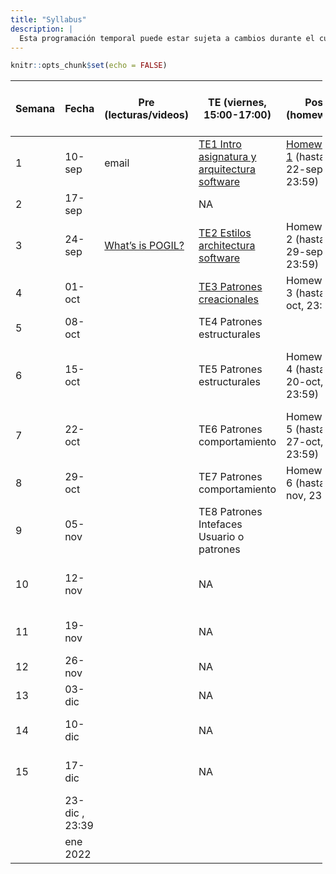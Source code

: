 ```yaml
---
title: "Syllabus"
description: |
  Esta programación temporal puede estar sujeta a cambios durante el curso.
---
```


```r
knitr::opts_chunk$set(echo = FALSE)
```

::: {.l-page}
+--------+----------------+-----------------------------------------------------------------+----------------------------------------------------------+----------------------------------------------+--------------------------------------------------------------------+
| Semana | Fecha          | Pre (lecturas/videos)                                           | TE (viernes, 15:00-17:00)                                | Post (homework)                              | LA/SE (viernes, 17:00-19:00)                                       |
+========+================+=================================================================+==========================================================+==============================================+====================================================================+
| 1      | 10-sep         | email                                                           | [TE1 Intro asignatura y arquitectura software](TE1.html) | [Homework 1](HW1.html) (hasta 22-sep, 23:59) | NA                                                                 |
+--------+----------------+-----------------------------------------------------------------+----------------------------------------------------------+----------------------------------------------+--------------------------------------------------------------------+
| 2      | 17-sep         |                                                                 | NA                                                       |                                              | NA                                                                 |
+--------+----------------+-----------------------------------------------------------------+----------------------------------------------------------+----------------------------------------------+--------------------------------------------------------------------+
| 3      | 24-sep         | [What's is POGIL?](https://pogil.org/about-pogil/what-is-pogil) | [TE2 Estilos architectura software](TE2.html)            | Homework 2 (hasta 29-sep, 23:59)             | NA                                                                 |
+--------+----------------+-----------------------------------------------------------------+----------------------------------------------------------+----------------------------------------------+--------------------------------------------------------------------+
| 4      | 01-oct         |                                                                 | [TE3 Patrones creacionales](TE3.html)                    | Homework 3 (hasta 6-oct, 23:59)              | **LA1**. Intro entrega \#1 proyecto                                |
+--------+----------------+-----------------------------------------------------------------+----------------------------------------------------------+----------------------------------------------+--------------------------------------------------------------------+
| 5      | 08-oct         |                                                                 | TE4 Patrones estructurales                               |                                              | **LA2**                                                            |
+--------+----------------+-----------------------------------------------------------------+----------------------------------------------------------+----------------------------------------------+--------------------------------------------------------------------+
| 6      | 15-oct         |                                                                 | TE5 Patrones estructurales                               | Homework 4 (hasta 20-oct, 23:59)             | **LA3**. Intro entrega \#2 proyecto + **fecha límite entrega \#1** |
+--------+----------------+-----------------------------------------------------------------+----------------------------------------------------------+----------------------------------------------+--------------------------------------------------------------------+
| 7      | 22-oct         |                                                                 | TE6 Patrones comportamiento                              | Homework 5 (hasta 27-oct, 23:59)             | SE1. Arquitectura Software                                         |
+--------+----------------+-----------------------------------------------------------------+----------------------------------------------------------+----------------------------------------------+--------------------------------------------------------------------+
| 8      | 29-oct         |                                                                 | TE7 Patrones comportamiento                              | Homework 6 (hasta 3-nov, 23:59)              | **LA4**                                                            |
+--------+----------------+-----------------------------------------------------------------+----------------------------------------------------------+----------------------------------------------+--------------------------------------------------------------------+
| 9      | 05-nov         |                                                                 | TE8 Patrones Intefaces Usuario o patrones                |                                              | **LA5**                                                            |
+--------+----------------+-----------------------------------------------------------------+----------------------------------------------------------+----------------------------------------------+--------------------------------------------------------------------+
| 10     | 12-nov         |                                                                 | NA                                                       |                                              | **LA6**. Intro entrega \#3 + **fecha límite entrega \#2**          |
+--------+----------------+-----------------------------------------------------------------+----------------------------------------------------------+----------------------------------------------+--------------------------------------------------------------------+
| 11     | 19-nov         |                                                                 | NA                                                       |                                              | SE2 Interfaces Usuario                                             |
+--------+----------------+-----------------------------------------------------------------+----------------------------------------------------------+----------------------------------------------+--------------------------------------------------------------------+
| 12     | 26-nov         |                                                                 | NA                                                       |                                              | **LA7**                                                            |
+--------+----------------+-----------------------------------------------------------------+----------------------------------------------------------+----------------------------------------------+--------------------------------------------------------------------+
| 13     | 03-dic         |                                                                 | NA                                                       |                                              | **LA8**                                                            |
+--------+----------------+-----------------------------------------------------------------+----------------------------------------------------------+----------------------------------------------+--------------------------------------------------------------------+
| 14     | 10-dic         |                                                                 | NA                                                       |                                              | SE3 Interfaces Usuario                                             |
+--------+----------------+-----------------------------------------------------------------+----------------------------------------------------------+----------------------------------------------+--------------------------------------------------------------------+
| 15     | 17-dic         |                                                                 | NA                                                       |                                              | SE4 Ensayo presentación proyecto                                   |
+--------+----------------+-----------------------------------------------------------------+----------------------------------------------------------+----------------------------------------------+--------------------------------------------------------------------+
|        | 23-dic , 23:39 |                                                                 |                                                          |                                              | **Fecha límite entrega \#3**                                       |
+--------+----------------+-----------------------------------------------------------------+----------------------------------------------------------+----------------------------------------------+--------------------------------------------------------------------+
|        | ene 2022       |                                                                 |                                                          |                                              | **Presentación proyecto**                                          |
+--------+----------------+-----------------------------------------------------------------+----------------------------------------------------------+----------------------------------------------+--------------------------------------------------------------------+
:::
